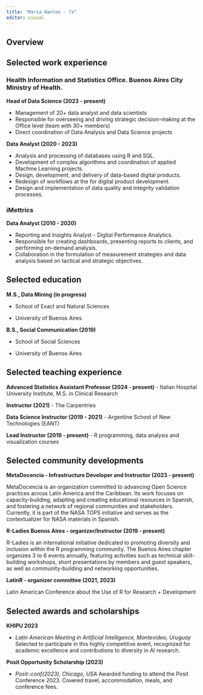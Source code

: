 ```yaml
---
title: "María Nanton - CV"
editor: visual
---
```


## Overview

## Selected work experience

### Health Information and Statistics Office. Buenos Aires City Ministry of Health.

**Head of Data Science (2023 - present)**

-   Management of 20+ data analyst and data scientists
-   Responsible for overseeing and driving strategic decision-making at the Office level (team with 30+ members)
-   Direct coordination of Data Analysis and Data Science projects

**Data Analyst (2020 - 2023)**

-   Analysis and processing of databases using R and SQL.
-   Development of complex algorithms and coordination of applied Machine Learning projects.
-   Design, development, and delivery of data-based digital products.
-   Redesign of workflows at the for digital product development.
-   Design and implementation of data quality and integrity validation processes.

### iMettrics

**Data Analyst (2010 - 2020)** 

-   Reporting and Insights Analyst - Digital Performance Analytics. 
-   Responsible for creating dashboards, presenting reports to clients, and performing on-demand analysis.
-   Collaboration in the formulation of measurement strategies and data analysis based on tactical and strategic objectives.

## Selected education

**M.S., Data Mining (in progress)**

-   School of Exact and Natural Sciences

-   University of Buenos Aires

**B.S., Social Communication (2019)**

-   School of Social Sciences

-   University of Buenos Aires

## Selected teaching experience

**Advanced Statistics Assistant Professor (2024 - present)** - Italian Hospital University Institute, M.S. in Clinical Research

**Instructor (2021)** - The Carpentries

**Data Science Instructor (2019 - 2021)** - Argentine School of New Technologies (EANT)

**Lead Instructor (2019 - present)** - R programming, data analysis and visualization courses

## Selected community developments

**MetaDocencia - Infrastructure Developer and Instructor (2023 - present)**

MetaDocencia is an organization committed to advancing Open Science practices across Latin America and the Caribbean. Its work focuses on capacity-building, adapting and creating educational resources in Spanish, and fostering a network of regional communities and stakeholders. Currently, it is part of the NASA TOPS initiative and serves as the contextualizer for NASA materials in Spanish.

**R-Ladies Buenos Aires - organizer/Instructor (2019 - present)**

R-Ladies is an international initiative dedicated to promoting diversity and inclusion within the R programming community. The Buenos Aires chapter organizes 3 to 6 events annually, featuring activities such as technical skill-building workshops, short presentations by members and guest speakers, as well as community-building and networking opportunities.

**LatinR - organizer committee (2021, 2023)**

Latin American Conference about the Use of R for Research + Development

## Selected awards and scholarships

**KHIPU 2023**

-   *Latin American Meeting in Artificial Intelligence, Montevideo, Uruguay* Selected to participate in this highly competitive event, recognized for academic excellence and contributions to diversity in AI research.

**Posit Opportunity Scholarship (2023)**

-   *Posit::conf(2023), Chicago, USA* Awarded funding to attend the Posit Conference 2023. Covered travel, accommodation, meals, and conference fees.
